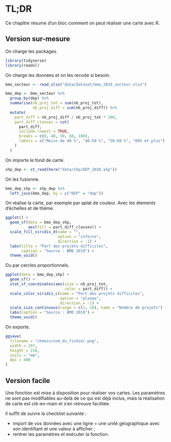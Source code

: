 
# TL;DR

Ce chapître résume d'un bloc comment on peut réaliser une carte avec R.

## Version sur-mesure

On charge les packages.

```r
library(tidyverse)
library(readxl)
```

On charge les données et on les recode si besoin.

```r
bmo_secteur <- read_xlsx("data/dataset/bmo_2019_secteur.xlsx")

bmo_dep <- bmo_secteur %>%
  group_by(dep) %>%
  summarise(nb_proj_tot = sum(nb_proj_tot),
            nb_proj_diff = sum(nb_proj_diff)) %>%
  mutate(
    part_diff = nb_proj_diff / nb_proj_tot * 100,
    part_diff_classes = cut(
      part_diff,
      include.lowest = TRUE,
      breaks = c(0, 40, 50, 60, 100),
      labels = c("Moins de 40 %", "40-50 %", "50-60 %", "60% et plus")
    )
  )
```

On importe le fond de carte.

```r
shp_dep <- st_read(here("data/shp/DEP_2018.shp"))
```

On les fusionne.

```r
bmo_dep_shp <- shp_dep %>%
  left_join(bmo_dep, by = c("DEP" = "dep"))
```

On réalise la carte, par exemple par aplat de couleur. Avec les élements d'échelles et de thème.

```r
ggplot() +
  geom_sf(data = bmo_dep_shp,
          aes(fill = part_diff_classes)) +
  scale_fill_viridis_d(name = "",
                       option = "inferno",
                       direction = -1) +
  labs(title = "Part des projets difficiles",
       caption = "Source : BMO 2019") +
  theme_void()
```

Ou par cercles proportionnels.

```r
ggplot(data = bmo_dep_shp) +
  geom_sf() +
  stat_sf_coordinates(aes(size = nb_proj_tot,
                          color = part_diff)) +
  scale_color_viridis_c(name = "Part des projets difficiles", 
                        option = "plasma",
                        direction = -1) +
  scale_size_continuous(range = c(1, 10), name = "Nombre de projets") +
  labs(caption = "Source : BMO 2019") +
  theme_void()
```

On exporte.

```r
ggsave(
  filename = "chemin/nom_du_fichier.png",
  width = 297,
  height = 210,
  units = "mm",
  dpi = 400
)
```

## Version facile

Une fonction est mise à disposition pour réaliser vos cartes.
Les paramètres ne sont pas modifiables au-delà de ce qui est déjà inclus, mais la réalisation de carte est clé-en-main et s'en retrouve facilitée.

Il suffit de suivre la checklist suivante :

+ import de vos données avec une ligne = une unité géographique avec son identifiant et une valeur à afficher ;
+ rentrer les paramètres et exécuter la fonction.

